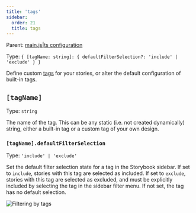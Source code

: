 ```yaml
---
title: 'tags'
sidebar:
  order: 21
  title: tags
---
```


Parent: [main.js|ts configuration](./main-config.mdx)

Type: `{ [tagName: string]: { defaultFilterSelection?: 'include' | 'exclude' } }`

Define custom [tags](../../writing-stories/tags.mdx) for your stories, or alter the default configuration of built-in tags.

<CodeSnippets path="main-config-tags.md" />

## `[tagName]`

Type: `string`

The name of the tag. This can be any static (i.e. not created dynamically) string, either a built-in tag or a custom tag of your own design.

### `[tagName].defaultFilterSelection`

Type: `'include' | 'exclude'`

Set the default filter selection state for a tag in the Storybook sidebar. If set to `include`, stories with this tag are selected as included. If set to `exclude`, stories with this tag are selected as excluded, and must be explicitly included by selecting the tag in the sidebar filter menu. If not set, the tag has no default selection.

![Filtering by tags](../_assets/writing-stories/tag-filter.png)
